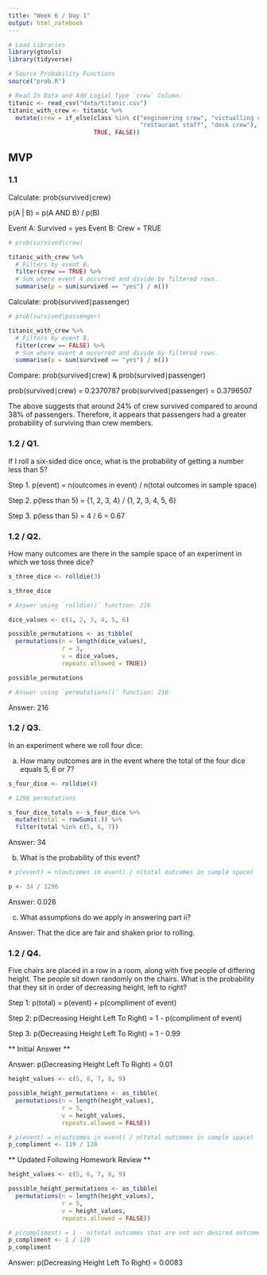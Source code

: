 ```yaml
---
title: "Week 6 / Day 1"
output: html_notebook
---
```


```r
# Load Libraries
library(gtools)
library(tidyverse)

# Source Probability Functions
source("prob.R")

# Read In Data and Add Logial Type `crew` Column.
titanic <- read_csv("data/titanic.csv")
titanic_with_crew <- titanic %>%
  mutate(crew = if_else(class %in% c("engineering crew", "victualling crew", 
                                     "restaurant staff", "deck crew"),
                        TRUE, FALSE))
```

## MVP

### 1.1

Calculate: prob(survived∣crew)

p(A | B) = p(A AND B) / p(B)

Event A: Survived = yes
Event B: Crew = TRUE

```r

# prob(survived∣crew)

titanic_with_crew %>%
  # Filters by event B.
  filter(crew == TRUE) %>% 
  # Sum where event A occurred and divide by filtered rows.
  summarise(p = sum(survived == "yes") / n())

```

Calculate: prob(survived∣passenger)

```r

# prob(survived∣passenger)

titanic_with_crew %>%
  # Filters by event B.
  filter(crew == FALSE) %>% 
  # Sum where event A occurred and divide by filtered rows.
  summarise(p = sum(survived == "yes") / n())

```

Compare: prob(survived∣crew) & prob(survived∣passenger) 

prob(survived∣crew) = 0.2370787
prob(survived∣passenger) = 0.3796507

The above suggests that around 24% of crew survived compared to around 38% of passengers. Therefore, it appears that passengers had a greater probability of surviving than crew members.

### 1.2 / Q1.
If I roll a six-sided dice once, what is the probability of getting a number less than 5?

Step 1.
p(event) = n(outcomes in event) / n(total outcomes in sample space)

Step 2.
p(less than 5) = {1, 2, 3, 4} / {1, 2, 3, 4, 5, 6}

Step 3.
p(less than 5) = 4 / 6 = 0.67

### 1.2 / Q2.
How many outcomes are there in the sample space of an experiment in which we toss three dice?

```r
s_three_dice <- rolldie(3)

s_three_dice

# Answer using `rolldie()` function: 216
```

```r

dice_values <- c(1, 2, 3, 4, 5, 6)

possible_permutations <- as_tibble(
  permutations(n = length(dice_values),
               r = 3,
               v = dice_values,
               repeats.allowed = TRUE))

possible_permutations

# Answer using `permutations()` function: 216

```

Answer: 216

### 1.2 / Q3.
In an experiment where we roll four dice:

a) How many outcomes are in the event where the total of the four dice equals 5, 6 or 7?

```r

s_four_dice <- rolldie(4)

# 1296 permutations

s_four_dice_totals <- s_four_dice %>% 
  mutate(total = rowSums(.)) %>% 
  filter(total %in% c(5, 6, 7))

```

Answer: 34

b) What is the probability of this event?

```r

# p(event) = n(outcomes in event) / n(total outcomes in sample space)

p <- 34 / 1296

```

Answer: 0.026

c) What assumptions do we apply in answering part ii?

Answer: That the dice are fair and shaken prior to rolling.

### 1.2 / Q4.
Five chairs are placed in a row in a room, along with five people of differing height. The people sit down randomly on the chairs. What is the probability that they sit in order of decreasing height, left to right?

Step 1:
p(total) = p(event) + p(compliment of event) 

Step 2:
p(Decreasing Height Left To Right) = 1 - p(compliment of event)

Step 3:
p(Decreasing Height Left To Right) = 1 - 0.99

** Initial Answer **

Answer: p(Decreasing Height Left To Right) = 0.01

```r

height_values <- c(5, 6, 7, 8, 9)

possible_height_permutations <- as_tibble(
  permutations(n = length(height_values),
               r = 5,
               v = height_values,
               repeats.allowed = FALSE))

# p(event) = n(outcomes in event) / n(total outcomes in sample space)
p_compliment <- 119 / 120

```

** Updated Following Homework Review **

```r

height_values <- c(5, 6, 7, 8, 9)

possible_height_permutations <- as_tibble(
  permutations(n = length(height_values),
               r = 5,
               v = height_values,
               repeats.allowed = FALSE))

# p(compliment) = 1 - n(total outcomes that are not our desired outcome)
p_compliment <- 1 / 120
p_compliment 

```

Answer: p(Decreasing Height Left To Right) = 0.0083

